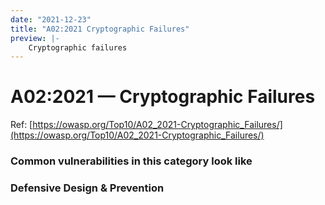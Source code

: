 ```yaml
---
date: "2021-12-23"
title: "A02:2021 Cryptographic Failures"
preview: |-
    Cryptographic failures
---
```


# A02:2021 &mdash; Cryptographic Failures

Ref: [https://owasp.org/Top10/A02_2021-Cryptographic_Failures/](https://owasp.org/Top10/A02_2021-Cryptographic_Failures/)

### Common vulnerabilities in this category look like

### Defensive Design & Prevention